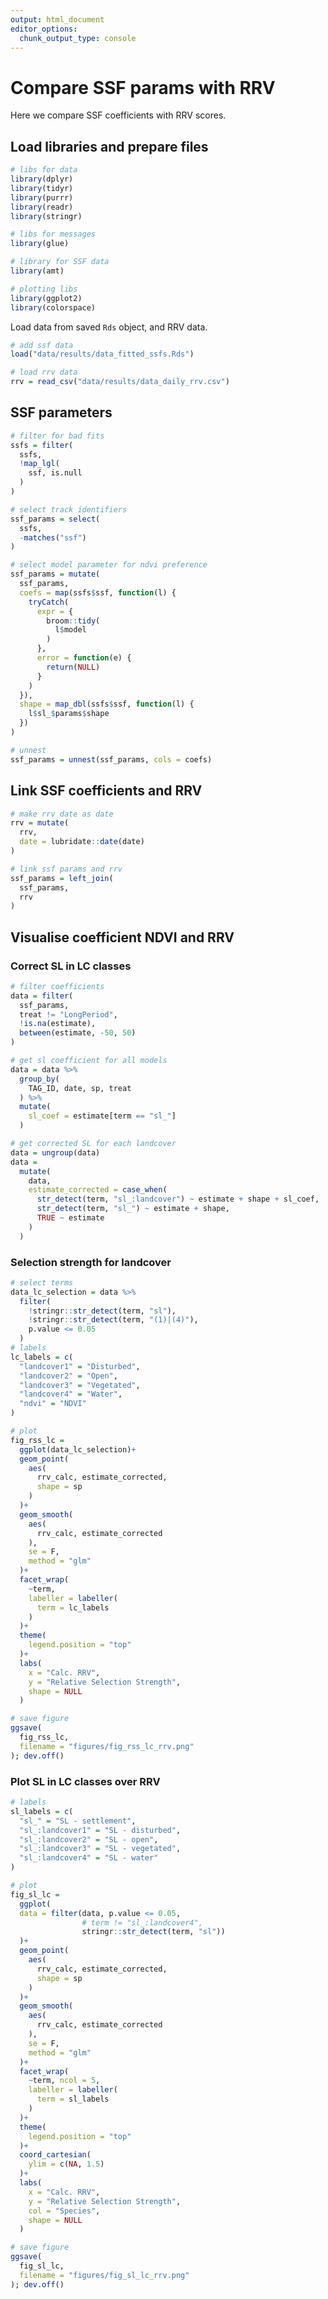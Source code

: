 ```yaml
---
output: html_document
editor_options: 
  chunk_output_type: console
---
```


# Compare SSF params with RRV

Here we compare SSF coefficients with RRV scores.

## Load libraries and prepare files

```r
# libs for data
library(dplyr)
library(tidyr)
library(purrr)
library(readr)
library(stringr)

# libs for messages
library(glue)

# library for SSF data
library(amt)

# plotting libs
library(ggplot2)
library(colorspace)
```

Load data from saved `Rds` object, and RRV data.

```r
# add ssf data
load("data/results/data_fitted_ssfs.Rds")

# load rrv data
rrv = read_csv("data/results/data_daily_rrv.csv")
```

## SSF parameters

```r
# filter for bad fits
ssfs = filter(
  ssfs,
  !map_lgl(
    ssf, is.null
  )
)

# select track identifiers
ssf_params = select(
  ssfs,
  -matches("ssf")
)

# select model parameter for ndvi preference
ssf_params = mutate(
  ssf_params,
  coefs = map(ssfs$ssf, function(l) {
    tryCatch(
      expr = {
        broom::tidy(
          l$model
        )
      },
      error = function(e) {
        return(NULL)
      }
    )
  }),
  shape = map_dbl(ssfs$ssf, function(l) {
    l$sl_$params$shape
  })
)

# unnest
ssf_params = unnest(ssf_params, cols = coefs)
```

## Link SSF coefficients and RRV

```r
# make rrv date as date
rrv = mutate(
  rrv,
  date = lubridate::date(date)
)

# link ssf params and rrv
ssf_params = left_join(
  ssf_params,
  rrv
)
```

## Visualise coefficient NDVI and RRV

### Correct SL in LC classes

```r
# filter coefficients
data = filter(
  ssf_params,
  treat != "LongPeriod",
  !is.na(estimate),
  between(estimate, -50, 50)
)

# get sl coefficient for all models
data = data %>% 
  group_by(
    TAG_ID, date, sp, treat
  ) %>% 
  mutate(
    sl_coef = estimate[term == "sl_"]
  )

# get corrected SL for each landcover
data = ungroup(data)
data =
  mutate(
    data,
    estimate_corrected = case_when(
      str_detect(term, "sl_:landcover") ~ estimate + shape + sl_coef,
      str_detect(term, "sl_") ~ estimate + shape,
      TRUE ~ estimate
    )
  )


```

### Selection strength for landcover

```r
# select terms
data_lc_selection = data %>% 
  filter(
    !stringr::str_detect(term, "sl"),
    !stringr::str_detect(term, "(1)|(4)"),
    p.value <= 0.05
  )
# labels
lc_labels = c(
  "landcover1" = "Disturbed",
  "landcover2" = "Open",
  "landcover3" = "Vegetated",
  "landcover4" = "Water",
  "ndvi" = "NDVI"
)

# plot
fig_rss_lc = 
  ggplot(data_lc_selection)+
  geom_point(
    aes(
      rrv_calc, estimate_corrected,
      shape = sp
    )
  )+
  geom_smooth(
    aes(
      rrv_calc, estimate_corrected
    ),
    se = F,
    method = "glm"
  )+
  facet_wrap(
    ~term,
    labeller = labeller(
      term = lc_labels
    )
  )+
  theme(
    legend.position = "top"
  )+
  labs(
    x = "Calc. RRV",
    y = "Relative Selection Strength",
    shape = NULL
  )

# save figure
ggsave(
  fig_rss_lc,
  filename = "figures/fig_rss_lc_rrv.png"
); dev.off()
```


### Plot SL in LC classes over RRV

```r
# labels
sl_labels = c(
  "sl_" = "SL - settlement",
  "sl_:landcover1" = "SL - disturbed",
  "sl_:landcover2" = "SL - open",
  "sl_:landcover3" = "SL - vegetated",
  "sl_:landcover4" = "SL - water"
)

# plot
fig_sl_lc =
  ggplot(
  data = filter(data, p.value <= 0.05,
                # term != "sl_:landcover4",
                stringr::str_detect(term, "sl"))
  )+
  geom_point(
    aes(
      rrv_calc, estimate_corrected,
      shape = sp
    )
  )+
  geom_smooth(
    aes(
      rrv_calc, estimate_corrected
    ),
    se = F,
    method = "glm"
  )+
  facet_wrap(
    ~term, ncol = 5,
    labeller = labeller(
      term = sl_labels
    )
  )+
  theme(
    legend.position = "top"
  )+
  coord_cartesian(
    ylim = c(NA, 1.5)
  )+
  labs(
    x = "Calc. RRV",
    y = "Relative Selection Strength",
    col = "Species",
    shape = NULL
  )

# save figure
ggsave(
  fig_sl_lc,
  filename = "figures/fig_sl_lc_rrv.png"
); dev.off()
```

